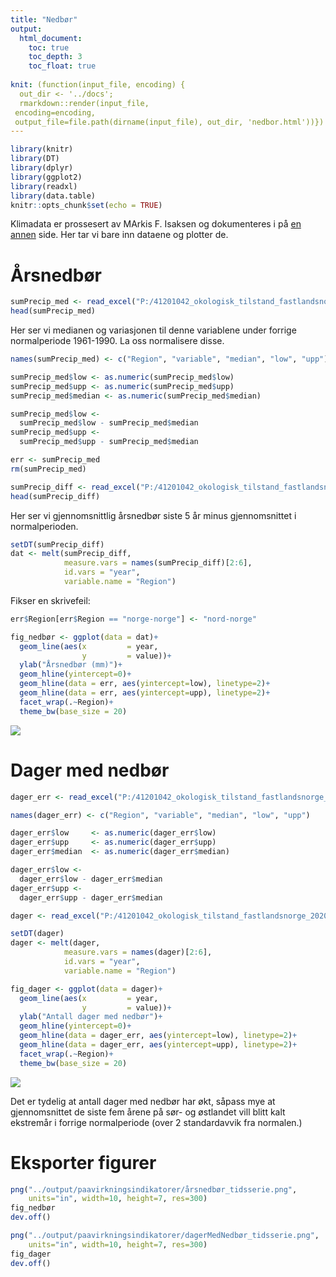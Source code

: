 ```yaml
---
title: "Nedbør"
output:
  html_document:
    toc: true
    toc_depth: 3
    toc_float: true
    
knit: (function(input_file, encoding) {
  out_dir <- '../docs';
  rmarkdown::render(input_file,
 encoding=encoding,
 output_file=file.path(dirname(input_file), out_dir, 'nedbor.html'))})
---
```


```r
library(knitr)
library(DT)
library(dplyr)
library(ggplot2)
library(readxl)
library(data.table)
knitr::opts_chunk$set(echo = TRUE)
```

Klimadata er prossesert av MArkis F. Isaksen og dokumenteres i på [en annen](klima-databehandling.html) side. Her tar vi bare inn dataene og plotter de.

# Årsnedbør

```r
sumPrecip_med <- read_excel("P:/41201042_okologisk_tilstand_fastlandsnorge_2020_dataanaly/fjell2021/data/Klima/Sum nedbør/sumPrecip_med.xlsx")
head(sumPrecip_med)
```
Her ser vi medianen og variasjonen til denne variablene under forrige normalperiode 1961-1990. La oss normalisere disse.

```r
names(sumPrecip_med) <- c("Region", "variable", "median", "low", "upp")

sumPrecip_med$low <- as.numeric(sumPrecip_med$low)
sumPrecip_med$upp <- as.numeric(sumPrecip_med$upp)
sumPrecip_med$median <- as.numeric(sumPrecip_med$median)

sumPrecip_med$low <- 
  sumPrecip_med$low - sumPrecip_med$median
sumPrecip_med$upp <- 
  sumPrecip_med$upp - sumPrecip_med$median
```

```r
err <- sumPrecip_med
rm(sumPrecip_med)
```


```r
sumPrecip_diff <- read_excel("P:/41201042_okologisk_tilstand_fastlandsnorge_2020_dataanaly/fjell2021/data/Klima/Sum nedbør/sumPrecip_diff.xlsx")
head(sumPrecip_diff)
```
Her ser vi gjennomsnittlig årsnedbør siste 5 år minus gjennomsnittet i normalperioden.

```r
setDT(sumPrecip_diff)
dat <- melt(sumPrecip_diff,
            measure.vars = names(sumPrecip_diff)[2:6],
            id.vars = "year",
            variable.name = "Region")
```

Fikser en skrivefeil:
```r
err$Region[err$Region == "norge-norge"] <- "nord-norge"
```

```r
fig_nedbør <- ggplot(data = dat)+
  geom_line(aes(x         = year, 
                y         = value))+
  ylab("Årsnedbør (mm)")+
  geom_hline(yintercept=0)+
  geom_hline(data = err, aes(yintercept=low), linetype=2)+
  geom_hline(data = err, aes(yintercept=upp), linetype=2)+
  facet_wrap(.~Region)+
  theme_bw(base_size = 20)
```
![](../output/paavirkningsindikatorer/årsnedbør_tidsserie.png)

# Dager med nedbør

```r
dager_err <- read_excel("P:/41201042_okologisk_tilstand_fastlandsnorge_2020_dataanaly/fjell2021/data/Klima/Dager med nedbør/daysPrecip_med.xlsx")
```

```r
names(dager_err) <- c("Region", "variable", "median", "low", "upp")

dager_err$low     <- as.numeric(dager_err$low)
dager_err$upp     <- as.numeric(dager_err$upp)
dager_err$median  <- as.numeric(dager_err$median)

dager_err$low <- 
  dager_err$low - dager_err$median
dager_err$upp <- 
  dager_err$upp - dager_err$median
```

```r
dager <- read_excel("P:/41201042_okologisk_tilstand_fastlandsnorge_2020_dataanaly/fjell2021/data/Klima/Dager med nedbør/daysPrecip_diff.xlsx")
```

```r
setDT(dager)
dager <- melt(dager,
            measure.vars = names(dager)[2:6],
            id.vars = "year",
            variable.name = "Region")
```

```r
fig_dager <- ggplot(data = dager)+
  geom_line(aes(x         = year, 
                y         = value))+
  ylab("Antall dager med nedbør")+
  geom_hline(yintercept=0)+
  geom_hline(data = dager_err, aes(yintercept=low), linetype=2)+
  geom_hline(data = dager_err, aes(yintercept=upp), linetype=2)+
  facet_wrap(.~Region)+
  theme_bw(base_size = 20)
```
![](../output/paavirkningsindikatorer/dagerMedNedbør_tidsserie.png)

Det er tydelig at antall dager med nedbør har økt, såpass mye at gjennomsnittet de siste fem årene på sør- og østlandet vill blitt kalt ekstremår i forrige normalperiode (over 2 standardavvik fra normalen.)

# Eksporter figurer
```r
png("../output/paavirkningsindikatorer/årsnedbør_tidsserie.png", 
    units="in", width=10, height=7, res=300)
fig_nedbør
dev.off()
```
```r
png("../output/paavirkningsindikatorer/dagerMedNedbør_tidsserie.png", 
    units="in", width=10, height=7, res=300)
fig_dager
dev.off()
```
